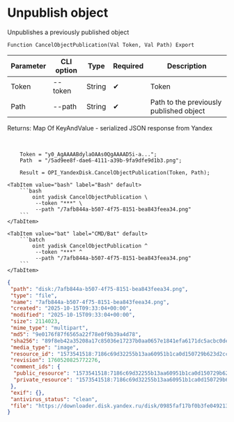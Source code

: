 ﻿---
sidebar_position: 2
description: Unpublish object and other functions to work with Yandex Disk in the Open Integration Package, a free open-source integration library for 1C:Enterprise 8, OneScript and CLI
keywords: [1C, 1С, 1С:Enterprise, 1С:Enterprise 8.3, API, Integration, Services, Exchange, OneScript, CLI, Yandex Disk]
---


# Unpublish object
 Unpublishes a previously published object



`Function CancelObjectPublication(Val Token, Val Path) Export`

  | Parameter | CLI option | Type | Required | Description |
  |-|-|-|-|-|
  | Token | --token | String | &#x2714; | Token |
  | Path | --path | String | &#x2714; | Path to the previously published object |

  
  Returns:  Map Of KeyAndValue - serialized JSON response from Yandex

<br/>



```bsl title="1C:Enterprise/OneScript code example"
    Token = "y0_AgAAAABdylaOAAs0QgAAAAD5i-a...";
    Path  = "/5ad9ee8f-dae6-4111-a39b-9fa9dfe9d1b3.png";

    Result = OPI_YandexDisk.CancelObjectPublication(Token, Path);
```
 

 <Tabs>
  
    <TabItem value="bash" label="Bash" default>
        ```bash
            oint yadisk CancelObjectPublication \
             --token "***" \
             --path "/7afb844a-b507-4f75-8151-bea843feea34.png"
        ```
    </TabItem>
  
    <TabItem value="bat" label="CMD/Bat" default>
        ```batch
            oint yadisk CancelObjectPublication ^
             --token "***" ^
             --path "/7afb844a-b507-4f75-8151-bea843feea34.png"
        ```
    </TabItem>
</Tabs>


```json title="Result"
{
 "path": "disk:/7afb844a-b507-4f75-8151-bea843feea34.png",
 "type": "file",
 "name": "7afb844a-b507-4f75-8151-bea843feea34.png",
 "created": "2025-10-15T09:33:04+00:00",
 "modified": "2025-10-15T09:33:04+00:00",
 "size": 2114023,
 "mime_type": "multipart",
 "md5": "9e0176f87f6565a22f78e0f9b39a4d78",
 "sha256": "89f8eb42a35208a17c85036e17237b0aa0657e1841efa6171dc5acbc0dea9e18",
 "media_type": "image",
 "resource_id": "1573541518:7186c69d32255b13aa60951b1ca0d150729b623d2cc6919f6fd80a0648fcfcdf",
 "revision": 1760520825772276,
 "comment_ids": {
  "public_resource": "1573541518:7186c69d32255b13aa60951b1ca0d150729b623d2cc6919f6fd80a0648fcfcdf",
  "private_resource": "1573541518:7186c69d32255b13aa60951b1ca0d150729b623d2cc6919f6fd80a0648fcfcdf"
 },
 "exif": {},
 "antivirus_status": "clean",
 "file": "https://downloader.disk.yandex.ru/disk/0985faf17bf0b3fe049213b0590b1e7ff89c3cbdd395ba48040d0f1486c5cc7a/68efa2ba/Kdpe3dFisZLPovVA4r-aBmpkby3AOQiLsayEHYapOMw2ylFGSbZZrsWtGPTvHxG_-QDrqSGFBOOsS3b3gKT1zA%3D%3D?uid=1573541518&filename=7afb844a-b507-4f75-8151-bea843feea34.png&disposition=attachment&hash=&limit=0&content_type=multipart&owner_uid=1573541518&fsize=2114023&hid=03d7263840468e281bd0b238a26e7d0d&media_type=image&tknv=v3&etag=9e0176f87f6565a22f78e0f9b39a4d78"
}
```
